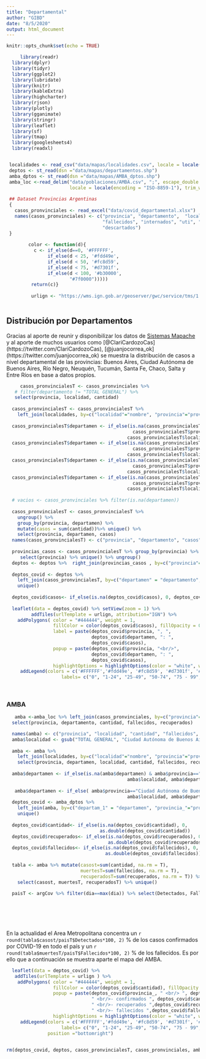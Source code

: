 ```yaml
---
title: "Departamental"
author: "GIBD"
date: "8/5/2020"
output: html_document
---
```


```r
knitr::opts_chunk$set(echo = TRUE)
```

```r
     library(readr)
  library(dplyr)
  library(tidyr)
  library(ggplot2)
  library(lubridate)
  library(knitr)
  library(kableExtra)
  library(highcharter)
  library(rjson)
  library(plotly)
  library(gganimate)
  library(stringr)
  library(leaflet)
  library(sf)
  library(tmap)
  library(googlesheets4)
  library(readxl)


 localidades <- read_csv("data/mapas/localidades.csv", locale = locale(encoding = "ISO-8859-1"))
 deptos <- st_read(dsn ="data/mapas/departamentos.shp") 
 amba_dptos <- st_read(dsn ="data/mapas/AMBA_dptos.shp")
 amba_loc <-read_delim("data/poblaciones/AMBA.csv", ";", escape_double = FALSE, 
                       locale = locale(encoding = "ISO-8859-1"), trim_ws = TRUE)
 
 ## Dataset Provincias Argentinas
 {
   casos_pronvinciales <- read_excel("data/covid_departamental.xlsx")
   names(casos_pronvinciales) <- c("provincia", "departamento",  "localidad","fecha","cantidad", "recuperados",
                                   "fallecidos", "internados", "uti", "enestudio", "aislados", "estudiados",
                                   "descartados")
 }
 
        color <- function(d){
          c <- if_else(d==0, '#FFFFFF',
               if_else(d < 25, '#fdd49e',
               if_else(d < 50, '#fc8d59',
               if_else(d < 75, '#d7301f',
               if_else(d < 100, '#b30000',
                       "#7f0000")))))
         return(c)}
  
         urlign <- "https://wms.ign.gob.ar/geoserver/gwc/service/tms/1.0.0/capabaseargenmap@EPSG%3A3857@png/{z}/{x}/{-y}.png"
      
```

## Distribución por Departamentos
Gracias al aporte de reunir y disponibilizar los datos de [Sistemas Mapache](https://github.com/SistemasMapache/Covid19arData) y al aporte de muchos usuarios como [@ClariCardozoCas] (https://twitter.com/ClariCardozoCas), [@juanjocorrea_ok] (https://twitter.com/juanjocorrea_ok) se muestra la distribución de casos a nivel departamental de las provincias: Buenos Aires, Ciudad Autónoma de Buenos Aires, Río Negro, Neuquén, Tucumán,  Santa Fe, Chaco, Salta y Entre Ríos en base a datos propios.

```r
   
     casos_pronvincialesT <- casos_pronvinciales %>% 
   # filter(departamento != "TOTAL GENERAL") %>%  
   select(provincia, localidad, cantidad) 
  
  casos_pronvincialesT <- casos_pronvincialesT %>% 
    left_join(localidades, by=c("localidad"="nombre", "provincia"="provincia")) %>% unique()
  
  casos_pronvincialesT$departamen <- if_else(is.na(casos_pronvincialesT$departamen)&
                                              casos_pronvincialesT$provincia=="Buenos Aires",
                                            casos_pronvincialesT$localidad, casos_pronvincialesT$departamen)
  casos_pronvincialesT$departamen <- if_else(is.na(casos_pronvincialesT$departamen)&
                                              casos_pronvincialesT$provincia=="Ciudad Autónoma de Buenos Aires",
                                            casos_pronvincialesT$localidad, casos_pronvincialesT$departamen)
  casos_pronvincialesT$departamen <- if_else(is.na(casos_pronvincialesT$departamen)&
                                              casos_pronvincialesT$provincia=="Tucumán",
                                            casos_pronvincialesT$localidad, casos_pronvincialesT$departamen)
  casos_pronvincialesT$departamen <- if_else(is.na(casos_pronvincialesT$departamen)&
                                              casos_pronvincialesT$provincia=="Santiago del Estero",
                                            casos_pronvincialesT$localidad, casos_pronvincialesT$departamen)
  
  # vacios <- casos_pronvinciales %>% filter(is.na(departamen))
  
  casos_pronvincialesT <- casos_pronvincialesT %>%
    ungroup() %>% 
    group_by(provincia, departamen) %>% 
    mutate(casos = sum(cantidad))%>% unique() %>% 
    select(provincia, departamen, casos)
  names(casos_pronvincialesT) <- c("provincia", "departamento", "casos")
  
  provincias_casos <- casos_pronvincialesT %>% group_by(provincia) %>% 
     select(provincia) %>% unique() %>% ungroup()
  deptos <- deptos %>%  right_join(provincias_casos , by=c("provincia"="provincia"))
  
  deptos_covid <- deptos %>%  
    left_join(casos_pronvincialesT, by=c("departamen" = "departamento", "provincia"="provincia")) %>% 
    unique()
  
  deptos_covid$casos<- if_else(is.na(deptos_covid$casos), 0, deptos_covid$casos)
     
  leaflet(data = deptos_covid) %>% setView(zoom = 1) %>% 
         addTiles(urlTemplate = urlign, attribution="IGN") %>% 
    addPolygons( color = "#444444", weight = 1,
                 fillColor = color(deptos_covid$casos), fillOpacity = 0.6,
                 label = paste(deptos_covid$provincia, ", ",
                               deptos_covid$departamen, ": ", 
                               deptos_covid$casos),
                 popup = paste(deptos_covid$provincia, "<br/>",
                               deptos_covid$departamen, ": ", 
                               deptos_covid$casos),
                 highlightOptions = highlightOptions(color = "white", weight = 2, bringToFront = TRUE))  %>% 
     addLegend(colors = c('#FFFFFF','#fdd49e', '#fc8d59', '#d7301f', '#b30000', '#7f0000'), 
                    labels= c("0", "1-24", "25-49", "50-74", "75 - 99", "100 o más"), position ="bottomright") 
  
             
```




### AMBA
```r

   amba <-amba_loc %>% left_join(casos_pronvinciales, by=c("provincia"="provincia", "departamento"="localidad")) %>%
  select(provincia, departamento, cantidad, fallecidos, recuperados)

  names(amba) <- c("provincia", "localidad", "cantidad", "fallecidos", "recuperados")
  amba$localidad <- gsub("TOTAL GENERAL", "Ciudad Autónoma de Buenos Aires",  amba$localidad )
  
  amba <- amba %>% 
    left_join(localidades, by=c("localidad"="nombre", "provincia"="provincia")) %>% unique() %>% 
    select(provincia, departamen, localidad, cantidad, fallecidos, recuperados)
  
  amba$departamen <- if_else(is.na(amba$departamen) & amba$provincia=="Buenos Aires",
                                            amba$localidad, amba$departamen)
  
   amba$departamen <- if_else( amba$provincia=="Ciudad Autónoma de Buenos Aires",
                                            amba$localidad, amba$departamen)
  deptos_covid <- amba_dptos %>%  
    left_join(amba, by=c("departam_1" = "departamen", "provincia_"="provincia")) %>% 
    unique() 
 
  deptos_covid$cantidad<- if_else(is.na(deptos_covid$cantidad), 0, 
                                  as.double(deptos_covid$cantidad))
  deptos_covid$recuperados<- if_else(is.na(deptos_covid$recuperados), 0,
                                     as.double(deptos_covid$recuperados))
  deptos_covid$fallecidos<- if_else(is.na(deptos_covid$fallecidos), 0,
                                    as.double(deptos_covid$fallecidos))
  
  tabla <- amba %>% mutate(casost=sum(cantidad, na.rm = T), 
                           muertesT=sum(fallecidos, na.rm = T),
                           recuperadosT=sum(recuperados, na.rm = T)) %>% 
    select(casost, muertesT, recuperadosT) %>% unique()
  
  paisT <- argCov %>% filter(dia==max(dia)) %>% select(Detectados, Fallecidos, Recuperados)

  

  
  
```

En la actualidad el Area Metropolitana concentra un `r round(tabla$casost/paisT$Detectados*100, 2)` % de los casos confirmados por COVID-19 en todo el país y un `r round(tabla$muertesT/paisT$Fallecidos*100, 2)` % de los fallecidos. Es por ello que a continuación se muestra aparte el mapa del AMBA.

```r
 
  leaflet(data = deptos_covid) %>%      
   addTiles(urlTemplate = urlign ) %>% 
    addPolygons( color = "#444444", weight = 1,
                 fillColor = color(deptos_covid$cantidad), fillOpacity = 0.6,
                 popup = paste(deptos_covid$provincia_, " <br/> ", deptos_covid$departam_1,
                               " <br/>- confirmados ", deptos_covid$cantidad,
                               " <br/>- recuperados ",deptos_covid$recuperados,
                               " <br/>- fallecidos ",deptos_covid$fallecidos),
                 highlightOptions = highlightOptions(color = "white", weight = 2, bringToFront = TRUE))  %>% 
     addLegend(colors = c('#FFFFFF','#fdd49e', '#fc8d59', '#d7301f', '#b30000', '#7f0000'), 
                    labels= c("0", "1-24", "25-49", "50-74", "75 - 99", "100 o más"), 
               position ="bottomright") 
  

rm(deptos_covid, deptos, casos_pronvincialesT, casos_pronvinciales, amba_dptos)
```
